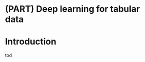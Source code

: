 # (PART) Deep learning for tabular data {.unnumbered}

# Introduction {#tabular-intro .unnumbered}

tbd

